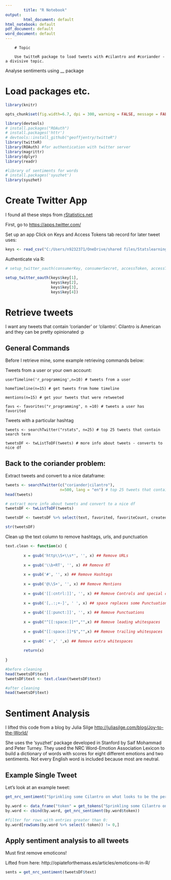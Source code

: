 ```yaml
---
        title: "R Notebook"
output:
        html_document: default
html_notebook: default
pdf_document: default
word_document: default
---
```

        
        # Topic
        
        Use twitteR package to load tweets with #cilantro and #coriander - a divisive topic.
Analyse sentiments using __ package

# Load packages etc.

```r
library(knitr)

opts_chunk$set(fig.width=6.7, dpi = 300, warning = FALSE, message = FALSE, echo = TRUE)

```

```r
library(devtools)
# install.packages("ROAuth")
# install.packages('httr')
# devtools::install_github("geoffjentry/twitteR")
library(twitteR)
library(ROAuth) #for authentication with twitter server
library(magrittr)
library(dplyr)
library(readr)

#library of sentiments for words
# install.packages('syuzhet')
library(syuzhet)

```

# Create Twitter App

I found all these steps from [rStatistics.net](http://rstatistics.net/extracting-tweets-with-r/)

First, go to [https://apps.twitter.com/](https://apps.twitter.com/)

Set up an app
Click on Keys and Access Tokens tab
record for later tweet uses:
        
```r
keys <- read_csv("C:/Users/n9232371/OneDrive/shared files/Statslearningcourse/twitteR/keys.csv")

```


Authenticate via R:
```r
# setup_twitter_oauth(consumerKey, consumerSecret, accessToken, accessTokenSecret)

setup_twitter_oauth(keys$key[1],
                    keys$key[2],
                    keys$key[3], 
                    keys$key[4])

```



# Retrieve tweets

I want any tweets that contain 'coriander' or 'cilantro'. Cilantro is American and they can be pretty opinionated :p

## General Commands

Before I retrieve mine, some example retrieving commands below:
        
Tweets from a user or your own account:

```
userTimeline('r_programming',n=10) # tweets from a user

homeTimeline(n=15) # get tweets from home timeline

mentions(n=15) # get your tweets that were retweeted

favs <- favorites("r_programming", n =10) # tweets a user has favorited
```

Tweets with a particular hashtag 

```
tweets <- searchTwitter("rstats", n=25) # top 25 tweets that contain search term

tweetsDF <- twListToDF(tweets) # more info about tweets - converts to nice df
```

## Back to the coriander problem:

Extract tweets and convert to a nice dataframe:
        
```r

tweets <- searchTwitter(c("coriander|cilantro"), 
                        n=500, lang = "en") # top 25 tweets that contain search term
head(tweets)

# extract more info about tweets and convert to a nice df
tweetsDF <- twListToDF(tweets) 

tweetsDF <- tweetsDF %>% select(text, favorited, favoriteCount, created, retweetCount, retweeted, location, language, screenName)

str(tweetsDF)

```

Clean up the text column to remove hashtags, urls, and punctuation

```r
text.clean <- function(x) {
        
        x = gsub('http\\S+\\s*', '', x) ## Remove URLs
        
        x = gsub('\\b+RT', '', x) ## Remove RT
        
        x = gsub('#', '', x) ## Remove Hashtags
        
        x = gsub('@\\S+', '', x) ## Remove Mentions
        
        x = gsub('[[:cntrl:]]', '', x) ## Remove Controls and special characters
        
        x = gsub('[,.:;+-]', ' ', x) ## space replaces some Punctuation
        
        x = gsub('[[:punct:]]', '', x) ## Remove Punctuations
        
        x = gsub("^[[:space:]]*","",x) ## Remove leading whitespaces
        
        x = gsub("[[:space:]]*$","",x) ## Remove trailing whitespaces
        
        x = gsub(' +',' ',x) ## Remove extra whitespaces
        
        return(x)
        
}

#before cleaning
head(tweetsDF$text)
tweetsDF$text <- text.clean(tweetsDF$text)

#after cleaning
head(tweetsDF$text)

```


# Sentiment Analysis

I lifted this code from a blog by Julia Silge [http://juliasilge.com/blog/Joy-to-the-World/](http://juliasilge.com/blog/Joy-to-the-World/)

She uses the 'syuzhet' package developed in Stanford by Saif Mohammad and Peter Turney. They used the NRC Word-Emotion Association Lexicon to build a dictionary of words with scores for eight different emotions and two sentiments. Not every English word is included because most are neutral.

## Example Single Tweet

Let's look at an example tweet:

```r
get_nrc_sentiment("Sprinkling some Cilantro on what looks to be the perfect Gyro Gyro eatfresh eatlocal STL foodie eeeeeats")

by.word <- data_frame("token" = get_tokens("Sprinkling some Cilantro on what looks to be the perfect Gyro Gyro eatfresh eatlocal STL foodie eeeeeats"))
by.word <- cbind(by.word, get_nrc_sentiment(by.word$token))

#filter for rows with entries greater than 0:
by.word[rowSums(by.word %>% select(-token)) != 0,]

```

## Apply sentiment analysis to all tweets

Must first remove emoticons!

Lifted from here:
http://opiateforthemass.es/articles/emoticons-in-R/


```r

sents = get_nrc_sentiment(tweetsDF$text)

```

